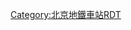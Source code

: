 {{Routemap
| title = 安河桥北站
| inline = <includeonly>yes</includeonly>
| map = 
uCONTg\uCONTg\\~~[[龙背村停车场]]
uABZg2\uABZg3\uENDEa\uENDEa
uABZg+1\uABZg+4\uSTR\uSTR
uSTR\uABZg2\uABZg3\uSTR
uSTR+c2\uABZ3+1g\uABZg+4\uSTR
uABZg+1\uSTRc4\uABZg2\uABZg3
uSTR2\uSTRc3\uABZg+1\uABZg+4
uSTRc1\uSTR+4\uSTR\uSTR
\uSTR+BSl!~num3l\uSTR+BSr\uSTR+BSl!~num2l
\uSTR+BSl\uSTR+BSr!~num1r\uSTR+BSl
\uSTR2\uABZg2!~uSTRc3\uSTR+c3
\uSTRc1\uABZg+4!~uSTRc1\uABZg+4
\\utSTRa\utSTRa
\\utSTRf\utSTRg~~ ~~{{rmr|Licon=D|{{stl|北京地铁|北宫门}}}}
|bottom={{navbar|安河桥北站RDT}}
}}<noinclude>
{{Rdt intro|[[北京地铁]][[安河桥北站]]}}
[[Category:北京地鐵車站RDT]]
</noinclude>
